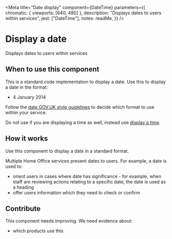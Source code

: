 
<Meta
	title="Date display"
	component={DateTime}
	parameters={{
		chromatic: { viewports: [640, 480] },
		description: "Displays dates to users within services",
		jest: ["DateTime"],
		notes: readMe,
	}}
/>

# Display a date

Displays dates to users within services

## When to use this component

This is a standard code implementation to display a date. Use this to display a date in the format:

- 4 January 2014

Follow the [date GOV.UK style guidelines](https://www.gov.uk/guidance/style-guide/a-to-z-of-gov-uk-style#dates) to decide which format to use within your service.

Do not use if you are displaying a time as well, instead use [display a time](components?name=Time%20display).

## How it works
Use this component to display a date in a standard format.

<Preview withToolbar>
	<Story name="Standard date">
		<DateTime ISOString={"2022-01-16T15:30:00.000Z"} displayDate={true} />
	</Story>
</Preview>

<Props of={DateTime} />

Multiple Home Office services present dates to users. For example, a date is used to:

- orient users in cases where date has significance - for example, when staff are reviewing actions relating to a specific date, the date is used as a heading
- offer users information which they need to check or confirm

## Contribute
This component needs improving. We need evidence about:

- which products use this
